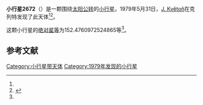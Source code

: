 {{Infobox planet
| bgcolour = #FFFFC0
| name = 2672 Pisek
| symbol = 
| image = 
| caption = 
| discovery = yes
| discovery_ref = 
| discoverer = [[J._Květoň|J. Květoň]]
| discovery_site = [[克列特|克列特]] 
| discovered = 1979年5月31日
| designations = yes
| mp_name = 
| named_after = 
| alt_names = 1979 KC/ 1937 NP / 1953 EJ1 / 1953 ET1 / 1978 EF1
| mp_category = [[主带小行星|主带小行星]]
| orbit_ref = <ref name="a">[http://ssd.jpl.nasa.gov/sbdb.cgi?sstr=2672 2672 Pisek] {{Wayback|url=http://ssd.jpl.nasa.gov/sbdb.cgi?sstr=2672 |date=20200820022540 }}，小行星數據庫瀏覽器（JPL Small-Body Database Browser）－[[美国国家航空航天局|美国国家航空航天局]]喷气推进实验室</ref>
| epoch = 2456400.5 (2013年4月18日更新)
| aphelion = {{convert|3.005229610786108|AU|km|3|abbr=on|lk=out}}
| perihelion = {{convert|2.220750515735159|AU|km|3|abbr=on}}
| semimajor = {{convert|2.612990063260634|AU|km|3|abbr=on}}
| eccentricity = 0.150111381
| period = 1542.78378 [[日|日]]<br />4.22[[儒略年|儒略年]]
| avg_speed = 
| inclination = 14.15073406863378
| asc_node = 129.0658350966674
| mean_anomaly = 
| arg_peri = 152.4760972524865
| satellites = 
| physical_characteristics = yes
| dimensions = 
| mass = 
| density = 
| surface_grav = 
| escape_velocity = 
| sidereal_day = 
| axial_tilt = 
| pole_ecliptic_lat = 
| pole_ecliptic_lon = 
| albedo = 
| temperatures= 
| temp_name1 = 
| mean_temp_1 = 
| max_temp_1 = 
| temp_name2 = 
| max_temp_2 = 
| spectral_type = 
| abs_magnitude = 152.4760972524865
}}

'''小行星2672'''（{{lang-en|2672 Pisek}}）是一颗围绕[[太阳|太阳]][[公转|公转]]的[[小行星|小行星]]。1979年5月31日，[[J._Květoň|J. Květoň]]在克列特发现了此天体<ref name="a" /><ref>{{cite news|title=小行星列表|url=http://cfa-www.harvard.edu/iau/lists/NumberedMPs.txt|accessdate=2013-07-08|newspaper=哈佛大学|archive-date=2008-05-17|archive-url=https://web.archive.org/web/20080517010638/http://cfa-www.harvard.edu/iau/lists/NumberedMPs.txt|dead-url=no}}</ref>。

这颗小行星的[[绝对星等|绝对星等]]为152.4760972524865等<ref name="a" />。

==参考文献==
{{reflist}}
{{Minor Planet Number|[[小行星2671|小行星2671]]|[[小行星2673|小行星2673]]}}

{{小天体}}

[[Category:小行星带天体|Category:小行星带天体]]
[[Category:1979年发现的小行星|Category:1979年发现的小行星]]

{{asteroid-stub}}